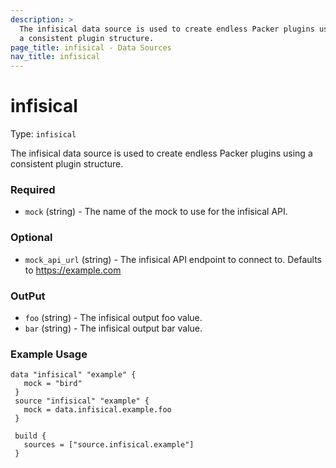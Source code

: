 ```yaml
---
description: >
  The infisical data source is used to create endless Packer plugins using
  a consistent plugin structure.
page_title: infisical - Data Sources
nav_title: infisical
---
```


# infisical

Type: `infisical`

<!--
  Include a short description about the data source. This is a good place
  to call out what the data source does, and any requirements for the given
  data source environment. See https://www.packer.io/docs/datasources/amazon-ami
-->

The infisical data source is used to create endless Packer plugins using
a consistent plugin structure.


<!-- Data source Configuration Fields -->

### Required

- `mock` (string) - The name of the mock to use for the infisical API.


<!--
  Optional Configuration Fields

  Configuration options that are not required or have reasonable defaults
  should be listed under the optionals section. Defaults values should be
  noted in the description of the field
-->

### Optional

- `mock_api_url` (string) - The infisical API endpoint to connect to.
  Defaults to https://example.com



<!--
  A basic example on the usage of the data source. Multiple examples
  can be provided to highlight various build configurations.

-->

### OutPut

- `foo` (string) - The infisical output foo value.
- `bar` (string) - The infisical output bar value.

<!--
  A basic example on the usage of the data source. Multiple examples
  can be provided to highlight various build configurations.

-->

### Example Usage


```hcl
data "infisical" "example" {
   mock = "bird"
 }
 source "infisical" "example" {
   mock = data.infisical.example.foo
 }

 build {
   sources = ["source.infisical.example"]
 }
```


